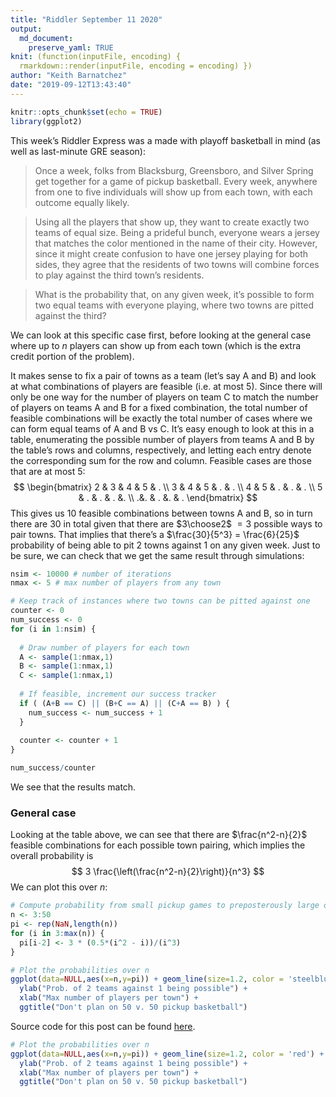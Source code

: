 ```yaml
---
title: "Riddler September 11 2020"
output:
  md_document:
    preserve_yaml: TRUE
knit: (function(inputFile, encoding) {
  rmarkdown::render(inputFile, encoding = encoding) })
author: "Keith Barnatchez"
date: "2019-09-12T13:43:40"
---
```


```r
knitr::opts_chunk$set(echo = TRUE)
library(ggplot2)
```

This week's Riddler Express was a made with playoff basketball in mind (as well as last-minute GRE season):

> Once a week, folks from Blacksburg, Greensboro, and Silver Spring get together for a game of pickup basketball. Every week, anywhere from one to five individuals will show up from each town, with each outcome equally likely.

> Using all the players that show up, they want to create exactly two teams of equal size. Being a prideful bunch, everyone wears a jersey that matches the color mentioned in the name of their city. However, since it might create confusion to have one jersey playing for both sides, they agree that the residents of two towns will combine forces to play against the third town’s residents.

> What is the probability that, on any given week, it’s possible to form two equal teams with everyone playing, where two towns are pitted against the third?

We can look at this specific case first, before looking at the general case where up to $n$ players can show up from each town (which is the extra credit portion of the problem).

It makes sense to fix a pair of towns as a team (let's say A and B) and look at what combinations of players are feasible (i.e. at most 5). Since there will only be one way for the number of players on team C to match the number of players on teams A and B for a fixed combination, the total number of feasible combinations will be exactly the total number of cases where we can form equal teams of A and B vs C. It's easy enough to look at this in a table, enumerating the possible number of players from teams A and B by the table's rows and columns, respectively, and letting each entry denote the corresponding sum for the row and column. Feasible cases are those that are at most 5:
$$
\begin{bmatrix}
2 & 3 & 4 & 5 & . \\
3 & 4 & 5 & . & . \\
4 & 5 & . & . &  . \\ 
5 & . & . & . &.  \\
 .&.  & . &.  & .
\end{bmatrix}
$$
This gives us 10 feasible combinations between towns A and B, so in turn there are 30 in total given that there are $3\choose2$ $=3$ possible ways to pair towns. That implies that there's a $\frac{30}{5^3} = \frac{6}{25}$ probability of being able to pit 2 towns against 1 on any given week. Just to be sure, we can check that we get the same result through simulations:
```r
nsim <- 10000 # number of iterations
nmax <- 5 # max number of players from any town

# Keep track of instances where two towns can be pitted against one
counter <- 0 
num_success <- 0
for (i in 1:nsim) {
  
  # Draw number of players for each town
  A <- sample(1:nmax,1)
  B <- sample(1:nmax,1)
  C <- sample(1:nmax,1)
  
  # If feasible, increment our success tracker
  if ( (A+B == C) || (B+C == A) || (C+A == B) ) {
    num_success <- num_success + 1
  }
  
  counter <- counter + 1
}

num_success/counter
```

We see that the results match. 

### General case
Looking at the table above, we can see that there are $\frac{n^2-n}{2}$ feasible combinations for each possible town pairing, which implies the overall probability is 
$$
3 \frac{\left(\frac{n^2-n}{2}\right)}{n^3} 
$$
We can plot this over $n$:
```r

# Compute probability from small pickup games to preposterously large ones
n <- 3:50
pi <- rep(NaN,length(n))
for (i in 3:max(n)) {
  pi[i-2] <- 3 * (0.5*(i^2 - i))/(i^3)
}
```

```r
# Plot the probabilities over n
ggplot(data=NULL,aes(x=n,y=pi)) + geom_line(size=1.2, color = 'steelblue') +
  ylab("Prob. of 2 teams against 1 being possible") +
  xlab("Max number of players per town") + 
  ggtitle("Don't plan on 50 v. 50 pickup basketball") 
```

Source code for this post can be found [here](https://github.com/kbarnatchez/kbarnatchez/tree/master/content/post/2020-09-12-riddler).


```r
# Plot the probabilities over n
ggplot(data=NULL,aes(x=n,y=pi)) + geom_line(size=1.2, color = 'red') +
  ylab("Prob. of 2 teams against 1 being possible") +
  xlab("Max number of players per town") + 
  ggtitle("Don't plan on 50 v. 50 pickup basketball") 
```

